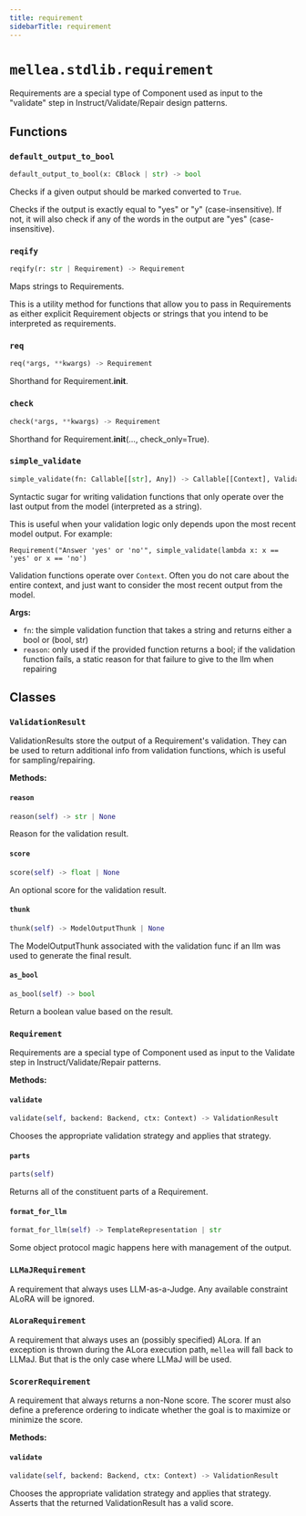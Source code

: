 ```yaml
---
title: requirement
sidebarTitle: requirement
---
```


# `mellea.stdlib.requirement`


Requirements are a special type of Component used as input to the "validate" step in Instruct/Validate/Repair design patterns.

## Functions

### `default_output_to_bool`

```python
default_output_to_bool(x: CBlock | str) -> bool
```


Checks if a given output should be marked converted to `True`.

Checks if the output is exactly equal to "yes" or "y" (case-insensitive). If not, it will also
check if any of the words in the output are "yes" (case-insensitive).


### `reqify`

```python
reqify(r: str | Requirement) -> Requirement
```


Maps strings to Requirements.

This is a utility method for functions that allow you to pass in Requirements as either explicit Requirement objects or strings that you intend to be interpreted as requirements.


### `req`

```python
req(*args, **kwargs) -> Requirement
```


Shorthand for Requirement.__init__.


### `check`

```python
check(*args, **kwargs) -> Requirement
```


Shorthand for Requirement.__init__(..., check_only=True).


### `simple_validate`

```python
simple_validate(fn: Callable[[str], Any]) -> Callable[[Context], ValidationResult]
```


Syntactic sugar for writing validation functions that only operate over the last output from the model (interpreted as a string).

This is useful when your validation logic only depends upon the most recent model output. For example:

`Requirement("Answer 'yes' or 'no'", simple_validate(lambda x: x == 'yes' or x == 'no')`

Validation functions operate over `Context`. Often you do not care about the entire context, and just want to consider the most recent output from the model.

**Args:**
- `fn`: the simple validation function that takes a string and returns either a bool or (bool, str)
- `reason`: only used if the provided function returns a bool; if the validation function fails, a static reason for that failure to give to the llm when repairing


## Classes

### `ValidationResult`


ValidationResults store the output of a Requirement's validation. They can be used to return additional info from validation functions, which is useful for sampling/repairing.


**Methods:**

#### `reason`

```python
reason(self) -> str | None
```

Reason for the validation result.


#### `score`

```python
score(self) -> float | None
```

An optional score for the validation result.


#### `thunk`

```python
thunk(self) -> ModelOutputThunk | None
```

The ModelOutputThunk associated with the validation func if an llm was used to generate the final result.


#### `as_bool`

```python
as_bool(self) -> bool
```

Return a boolean value based on the result.


### `Requirement`


Requirements are a special type of Component used as input to the Validate step in Instruct/Validate/Repair patterns.


**Methods:**

#### `validate`

```python
validate(self, backend: Backend, ctx: Context) -> ValidationResult
```

Chooses the appropriate validation strategy and applies that strategy.


#### `parts`

```python
parts(self)
```

Returns all of the constituent parts of a Requirement.


#### `format_for_llm`

```python
format_for_llm(self) -> TemplateRepresentation | str
```

Some object protocol magic happens here with management of the output.


### `LLMaJRequirement`


A requirement that always uses LLM-as-a-Judge. Any available constraint ALoRA will be ignored.


### `ALoraRequirement`


A requirement that always uses an (possibly specified) ALora. If an exception is thrown during the ALora execution path, `mellea` will fall back to LLMaJ. But that is the only case where LLMaJ will be used.


### `ScorerRequirement`


A requirement that always returns a non-None score. The scorer must also define a preference ordering to indicate whether the goal is to maximize or minimize the score.


**Methods:**

#### `validate`

```python
validate(self, backend: Backend, ctx: Context) -> ValidationResult
```

Chooses the appropriate validation strategy and applies that strategy. Asserts that the returned ValidationResult has a valid score.

